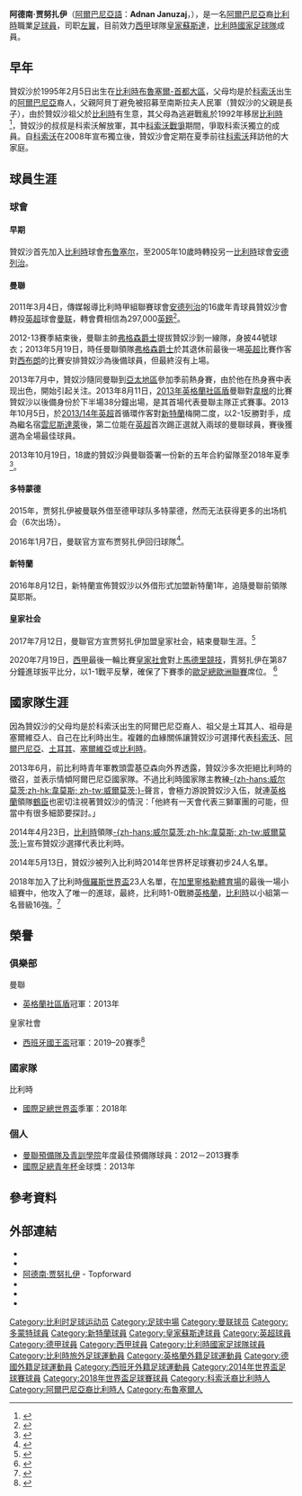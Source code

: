 {{noteTA
|G1=Football
|G2=MUFC
|G3=EPL
|G4=UEFA
|G5=laliga
|T=zh-hans:阿德南·贾努扎伊;zh-hk:阿德南·贊奴沙;zh-tw:阿德南·亞努扎伊;
|1=zh-hans:阿德南;zh-hk:阿德南;zh-tw:阿德南;
|2=zh-hans:贾努扎伊;zh-hk:贊奴沙;zh-tw:亞努扎伊;
}}
{{Infobox football biography
| playername          = 阿德南·贾努扎伊<br />''Adnan Januzaj''
| image          = Adnan_Januzaj_(cropped).JPG
| image_size     = 
| caption             = 
| fullname       = Adnan Januzaj<ref name="Hugman">{{cite web |title=Adnan Januzaj |url=http://hugmansfootballers.com/player/26187 |publisher=Barry Hugman's Footballers |accessdate=7 January 2015 |archive-date=2021-02-06 |archive-url=https://web.archive.org/web/20210206113727/http://hugmansfootballers.com/player/26187 |dead-url=no }}</ref>
| birth_date     = {{birth date and age|1995|2|5|df=y}}<ref name="Hugman"/>
| birth_place    = {{BEL}}[[布魯塞爾|布魯塞爾]]
| height         = {{convert|1.82|m|ftin|abbr=on}}<ref>{{cite web |title=Adnan Januzaj |url=http://www.premierleague.com/en-gb/players/profile.html/adnan-januzaj-2 |work=Premier League |publisher=Premier League |accessdate=21 February 2015 |archive-date=2016-03-08 |archive-url=https://web.archive.org/web/20160308015555/http://www.premierleague.com/en-gb/players/profile.html/adnan-januzaj-2 |dead-url=no }}</ref>
| position            = [[足球#翼鋒|左翼]]
| currentclub         = [[皇家蘇斯達|皇家蘇斯達]]
| clubnumber          = 11
| youthyears1    = 2001–2005 |youthclubs1 = [[布鲁塞尔足球俱乐部|布鲁塞尔]]
| youthyears2    = 2005–2011 |youthclubs2 = [[皇家安德列治體育會|安德列治]]
| youthyears3    = 2011–2013 |youthclubs3 = [[曼徹斯特聯足球俱樂部|曼聯]]
| years1         = 2013–2017 |clubs1 =  [[曼徹斯特聯足球俱樂部|曼聯]] |caps1 = 50 |goals1 = 5 
| years2         = 2015–2016 |clubs2 = →  [[多蒙特足球俱樂部|多蒙特]] |caps2 = 6  |goals2 = 0
| years3         = 2016–2017 |clubs3 = →  [[桑德兰足球俱乐部|桑德兰]]    |caps3 = 25 |goals3 = 0
| years4         = 2017–     |clubs4 = [[皇家蘇斯達|皇家蘇斯達]]              |caps4 = 130 |goals4 = 15
| nationalyears1 = 2014– |nationalteam1 = {{flagicon|BEL}} [[比利時國家足球隊|比利時]] |nationalcaps1 = 15 |nationalgoals1 = 1
| medaltemplates = 
{{Medal|Sport|男子[[足球|足球]]}}
{{Medal|Country|{{fb|BEL}}}}
{{Medal|Comp|[[國際足協世界盃|國際足協世界盃]]}}
{{Medal|3rd|[[2018年國際足協世界盃|2018 俄羅斯]]|}}
| club-update         = 2022年5月12日
| nationalteam-update = 2022年3月29日
}}

{{中文譯名
| english    = Adnan '''Januzaj'''
| putonghua  = 亚努扎伊<br>贾努扎伊
| taiwan     = 亞努扎伊
| cantonese  = 贊奴沙<br>贊路沙
|}}

'''阿德南·贾努扎伊'''（[[阿爾巴尼亞語|阿爾巴尼亞語]]：'''Adnan Januzaj'''，{{bd|1995年|2月5日|catIdx=Januzaj, Adnan}}），是一名[[阿爾巴尼亞|阿爾巴尼亞]]裔[[比利時|比利時]]職業[[足球員|足球員]]，司职[[足球#翼鋒|左翼]]，目前效力[[西甲|西甲]]球隊[[皇家蘇斯達|皇家蘇斯達]]，[[比利時國家足球隊|比利時國家足球隊]]成員。

== 早年 ==
贊奴沙於1995年2月5日出生在[[比利時|比利時]][[布魯塞爾-首都大區|布魯塞爾-首都大區]]，父母均是於[[科索沃|科索沃]]出生的[[阿爾巴尼亞|阿爾巴尼亞]]裔人，父親阿貝丁避免被招募至南斯拉夫人民軍（贊奴沙的父親是長子），由於贊奴沙祖父於[[比利時|比利時]]有生意，其父母為逃避戰亂於1992年移居[[比利時|比利時]]<ref>{{cite news |language=en |url=http://www.dailymail.co.uk/sport/football/article-2463191/Adnan-Januzaj-special-report--background-Manchester-United-star.html |title=Inside Adnan Januzaj's world: Owned by United, chased by England... the wonder boy whose parents escaped the Kosovo war to move to Belgium.. Read his amazing story |publisher=''Dailymail.co.uk'' |date=2013-10-16 |accessdate=2013-11-29 |archive-date=2016-03-04 |archive-url=https://web.archive.org/web/20160304105100/http://www.dailymail.co.uk/sport/football/article-2463191/Adnan-Januzaj-special-report--background-Manchester-United-star.html |dead-url=no }}</ref>，贊奴沙的叔叔是科索沃解放軍，其中[[科索沃戰爭|科索沃戰爭]]期間，爭取科索沃獨立的成員。自[[科索沃|科索沃]]在2008年宣布獨立後，贊奴沙會定期在夏季前往[[科索沃|科索沃]]拜訪他的大家庭。

== 球員生涯 ==
=== 球會 ===
==== 早期 ====
贊奴沙首先加入[[比利時|比利時]]球會[[布鲁塞尔足球俱乐部|布鲁塞尔]]，至2005年10歲時轉投另一[[比利時|比利時]]球會[[安德莱赫特足球俱乐部|安德列治]]。

==== 曼聯 ====
2011年3月4日，傳媒報導比利時甲組聯賽球會[[安德莱赫特足球俱乐部|安德列治]]的16歲年青球員贊奴沙會轉投[[英超|英超]]球會[[曼联|曼联]]，轉會費相信為297,000[[英鎊|英鎊]]<ref>{{cite news |language=en |url=http://news.bbc.co.uk/sport2/hi/football/teams/m/man_utd/9411803.stm |title=Man Utd to sign Belgian teenager Adnan Januzaj |publisher=''[[BBC_Sport|BBC Sport]]'' |date=2011-03-04 |accessdate=2013-11-29 |archive-date=2021-02-06 |archive-url=https://web.archive.org/web/20210206113742/http://news.bbc.co.uk/sport2/hi/football/teams/m/man_utd/9411803.stm |dead-url=no }}</ref>。

2012-13賽季結束後，曼聯主帥[[亚历克斯·弗格森|弗格森]][[爵士|爵士]]提拔贊奴沙到一線隊，身披44號球衣；2013年5月19日，時任曼聯領隊[[亚历克斯·弗格森|弗格森]][[爵士|爵士]]於其退休前最後一埸[[2012年至2013年英格蘭超級聯賽|英超]]比賽作客對[[西布朗|西布朗]]的比賽安排贊奴沙為後備球員，但最終沒有上場。

2013年7月中，贊奴沙隨同曼聯到[[亞太地區|亞太地區]]參加季前熱身賽，由於他在热身赛中表现出色，開始引起关注。2013年8月11日，[[w:en:2013_FA_Community_Shield|2013年英格蘭社區盾]]曼聯對[[韋根|韋根]]的比賽贊奴沙以後備身份於下半場38分鐘出場，是其首場代表曼聯主隊正式賽事。2013年10月5日，於[[2013年至2014年英格蘭超級聯賽|2013/14年英超]]首循環作客對[[新特蘭足球會|新特蘭]]梅開二度，以2-1反勝對手，成為繼名宿[[雲尼斯達萊|雲尼斯達萊]]後，第二位能在[[英超|英超]]首次踢正選就入兩球的曼聯球員，賽後獲選為全場最佳球員。

2013年10月19日，18歲的贊奴沙與曼聯簽署一份新的五年合約留隊至2018年夏季<ref>{{cite news |language=en |url=http://www.bbc.co.uk/sport/0/football/24593561 |title=Adnan Januzaj: Man Utd midfielder signs five-year deal |publisher=''[[BBC_Sport|BBC Sport]]'' |date=2013-10-19 |accessdate=2013-11-29 |archive-date=2014-04-24 |archive-url=https://web.archive.org/web/20140424070853/http://www.bbc.co.uk/sport/0/football/24593561 |dead-url=no }}</ref>。

====多特蒙德====
2015年，贾努扎伊被曼联外借至德甲球队多特蒙德，然而无法获得更多的出场机会（6次出场）。

2016年1月7日，曼联官方宣布贾努扎伊回归球隊<ref>{{cite news |language=en |url=http://www.manutd.com/en/News-And-Features/Football-News/2016/Jan/adnan-januzaj-returns-to-manchester-united-from-loan-spell-at-borussia-dortmund.aspx |title=JANUZAJ RETURNS TO UNITED FROM DORTMUND |publisher=Manchester United |date=2016-01-07 |accessdate=2016-01-08 |archive-date=2017-12-28 |archive-url=https://web.archive.org/web/20171228232030/http://www.manutd.com/en/News-And-Features/Football-News/2016/Jan/adnan-januzaj-returns-to-manchester-united-from-loan-spell-at-borussia-dortmund.aspx |dead-url=no }}</ref>。

==== 新特蘭 ====
2016年8月12日，新特蘭宣佈贊奴沙以外借形式加盟新特蘭1年，追隨曼聯前領隊莫耶斯。

==== 皇家社会 ====
2017年7月12日，曼聯官方宣贾努扎伊加盟皇家社会，結束曼聯生涯。<ref>{{cite news |first=Mark |last=Froggatt |title=Januzaj complete moves to Real Sociedad |url=http://www.manutd.com/en/News-And-Features/Football-News/2017/Jul/Adnan-Januzaj-completes-transfer-from-Manchester-United-to-Real-Sociedad.aspx |website=ManUtd.com |publisher=Manchester United |date=12 July 2017 |access-date=12 July 2017 |archive-date=2017-07-13 |archive-url=https://web.archive.org/web/20170713073640/http://www.manutd.com/en/News-And-Features/Football-News/2017/Jul/Adnan-Januzaj-completes-transfer-from-Manchester-United-to-Real-Sociedad.aspx |dead-url=no }}</ref>

2020年7月19日，[[西甲|西甲]]最後一輪比賽[[皇家社會|皇家社會]]對上[[馬德里競技|馬德里競技]]，賈努扎伊在第87分鐘進球扳平比分，以1-1戰平反擊，確保了下賽季的[[歐足總歐洲聯賽|歐足總歐洲聯賽]]席位。
<ref>{{Cite web |url=https://www.goal.com/en-ae/match/atl%C3%A9tico-madrid-v-real-sociedad/report/i9wb7xs5sstwhbe61futw7e2 |title=Atletico Madrid 1-1 Real Sociedad: Late Januzaj equaliser secures Europa League spot |access-date=2020-07-19 |archive-date=2021-02-06 |archive-url=https://web.archive.org/web/20210206113759/https://www.goal.com/en-ae/match/atl%C3%A9tico-madrid-v-real-sociedad/report/i9wb7xs5sstwhbe61futw7e2 |dead-url=no }}</ref>

== 國家隊生涯 ==
因為贊奴沙的父母均是於科索沃出生的阿爾巴尼亞裔人、祖父是土耳其人、祖母是塞爾維亞人、自己在比利時出生。複雜的血緣關係讓贊奴沙可選擇代表[[科索沃國家足球隊|科索沃]]、[[阿爾巴尼亞國家足球隊|阿爾巴尼亞]]、[[土耳其國家足球隊|土耳其]]、[[塞爾維亞國家足球隊|塞爾維亞]]或[[比利時國家足球隊|比利時]]。

2013年6月，前比利時青年軍教頭雲基亞森向外界透露，贊奴沙多次拒絕比利時的徵召，並表示情傾阿爾巴尼亞國家隊。不過比利時國家隊主教練[[馬克·威爾莫茨|-{zh-hans:威尔莫茨;zh-hk:韋莫斯; zh-tw:威爾莫茨;}-]]聲言，會極力游說贊奴沙入伍，就連[[英格蘭國家足球隊|英格蘭]]領隊[[鶴臣|鶴臣]]也密切注視著贊奴沙的情況：「他終有一天會代表三獅軍團的可能，但當中有很多細節要探討。」

2014年4月23日，[[比利時國家足球隊|比利時]]領隊[[馬克·威爾莫茨|-{zh-hans:威尔莫茨;zh-hk:韋莫斯; zh-tw:威爾莫茨;}-]]宣布贊奴沙選擇代表比利時。

2014年5月13日，贊奴沙被列入比利時2014年世界杯足球賽初步24人名單。

2018年加入了比利時[[2018年國際足總世界盃|俄羅斯世界盃]]23人名單，在[[加里寧格勒體育場|加里寧格勒體育場]]的最後一場小組賽中，他攻入了唯一的進球，最終，比利時1-0戰勝[[英格蘭足球代表隊|英格蘭]]，[[比利時國家足球隊|比利時]]以小組第一名晉級16強。<ref>{{Cite web |url=https://tw.news.yahoo.com/%E4%B8%96%E8%B6%B3%E8%B3%BD-%E5%B0%8F%E5%B0%87%E8%B3%88%E5%8A%AA%E6%89%8E%E4%BC%8A%E7%A0%B4%E9%96%80-%E6%AF%94%E5%88%A9%E6%99%821-0%E5%8B%9D%E8%8B%B1%E6%A0%BC%E8%98%AD%E6%94%9C%E6%89%8B%E6%99%89%E7%B4%9A16%E5%BC%B7-012225744.html |title=世足賽》小將賈努扎伊破門 比利時1-0勝英格蘭攜手晉級16強 |access-date=2020-07-21 |archive-date=2021-02-06 |archive-url=https://web.archive.org/web/20210206113802/https://tw.news.yahoo.com/%E4%B8%96%E8%B6%B3%E8%B3%BD-%E5%B0%8F%E5%B0%87%E8%B3%88%E5%8A%AA%E6%89%8E%E4%BC%8A%E7%A0%B4%E9%96%80-%E6%AF%94%E5%88%A9%E6%99%821-0%E5%8B%9D%E8%8B%B1%E6%A0%BC%E8%98%AD%E6%94%9C%E6%89%8B%E6%99%89%E7%B4%9A16%E5%BC%B7-012225744.html |dead-url=no }}</ref>

== 榮譽 ==
=== 俱樂部 ===
;{{flagicon|ENG}} 曼聯
*[[英格蘭社區盾|英格蘭社區盾]]冠軍：2013年

;{{flagicon|ESP}} 皇家社會
*[[西班牙國王盃|西班牙國王盃]]冠軍：2019–20賽季<ref>{{Cite web|date=2021-04-03|title=Athletic Club 0-1 Real Sociedad: result, summary, goal|url=https://en.as.com/en/2021/04/03/football/1617473340_092105.html|access-date=2021-04-05|website=AS.com|language=en|archive-date=2021-04-19|archive-url=https://web.archive.org/web/20210419225734/https://en.as.com/en/2021/04/03/football/1617473340_092105.html|dead-url=no}}</ref>

=== 國家隊 ===  
;{{flagicon|BEL}} 比利時
* [[國際足總世界盃|國際足總世界盃]]季軍：2018年

=== 個人 ===
* [[曼聯預備隊及青訓學院|曼聯預備隊及青訓學院]]年度最佳預備隊球員：2012－2013賽季
* [[國際足總青年杯|國際足總青年杯]]金球獎：2013年

== 參考資料 ==
{{reflist}}

==外部連結==
* {{Soccerway}}
* {{soccerbase|70148}}
* [http://thetopforward.com/view?id=31 阿德南·贾努扎伊] {{Wayback|url=http://thetopforward.com/view?id=31 |date=20150626112037 }} - Topforward
*{{Facebook|AdnanJanuzaj}}
*{{Twitter|adnanjanuzaj}}
*{{Instagram|adnanjanuzaj}}

{{皇家蘇斯達球員名單}}
{{Navboxes colour
|title = 比利時參賽名單
|bg = #D4071A
|fg = #FFCE4A
|bordercolor = Black
|list1 =
{{2014年世界杯足球赛比利时参赛名单}}
{{2018年世界盃足球賽比利時參賽名單}}
}}

{{DEFAULTSORT:Januzaj, Adnan}}

[[Category:比利时足球运动员|Category:比利时足球运动员]]
[[Category:足球中場|Category:足球中場]]
[[Category:曼联球员|Category:曼联球员]]
[[Category:多蒙特球員|Category:多蒙特球員]]
[[Category:新特蘭球員|Category:新特蘭球員]]
[[Category:皇家蘇斯達球員|Category:皇家蘇斯達球員]]
[[Category:英超球員|Category:英超球員]]
[[Category:德甲球員|Category:德甲球員]]
[[Category:西甲球員|Category:西甲球員]]
[[Category:比利時國家足球隊球員|Category:比利時國家足球隊球員]]
[[Category:比利時旅外足球運動員|Category:比利時旅外足球運動員]]
[[Category:英格蘭外籍足球運動員|Category:英格蘭外籍足球運動員]]
[[Category:德國外籍足球運動員|Category:德國外籍足球運動員]]
[[Category:西班牙外籍足球運動員|Category:西班牙外籍足球運動員]]
[[Category:2014年世界盃足球賽球員|Category:2014年世界盃足球賽球員]]
[[Category:2018年世界盃足球賽球員|Category:2018年世界盃足球賽球員]]
[[Category:科索沃裔比利時人|Category:科索沃裔比利時人]]
[[Category:阿爾巴尼亞裔比利時人|Category:阿爾巴尼亞裔比利時人]]
[[Category:布魯塞爾人|Category:布魯塞爾人]]